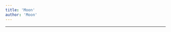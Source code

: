 ```yaml
---
title: 'Moon'
author: 'Moon'
---
```


---

<CharacterInfo
    name='Moon'
    image='/assets/icons/otom/wiki media/chars/Moon.png' 
    caption='por que você não vai jogar baseball?'
    icon='/assets/icons/otom/wiki media/icons/moon.png'
    nickname="N/A"
    pronouns='ela/dela'
    species='Lua'
    voice='Louie'
    hobbies='Fazendeira'
/>